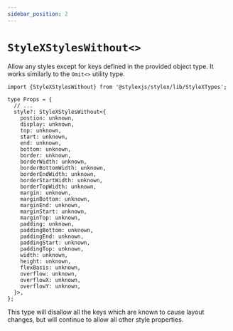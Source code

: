 ```yaml
---
sidebar_position: 2
---
```


# `StyleXStylesWithout<>`

Allow any styles except for keys defined in the provided object type.
It works similarly to the `Omit<>` utility type.

```tsx
import {StyleXStylesWithout} from '@stylexjs/stylex/lib/StyleXTypes';

type Props = {
  // ...
  style?: StyleXStylesWithout<{
    postion: unknown,
    display: unknown,
    top: unknown,
    start: unknown,
    end: unknown,
    bottom: unknown,
    border: unknown,
    borderWidth: unknown,
    borderBottomWidth: unknown,
    borderEndWidth: unknown,
    borderStartWidth: unknown,
    borderTopWidth: unknown,
    margin: unknown,
    marginBottom: unknown,
    marginEnd: unknown,
    marginStart: unknown,
    marginTop: unknown,
    padding: unknown,
    paddingBottom: unknown,
    paddingEnd: unknown,
    paddingStart: unknown,
    paddingTop: unknown,
    width: unknown,
    height: unknown,
    flexBasis: unknown,
    overflow: unknown,
    overflowX: unknown,
    overflowY: unknown,
  }>,
};
```

This type will disallow all the keys which are known to cause layout
changes, but will continue to allow all other style properties.